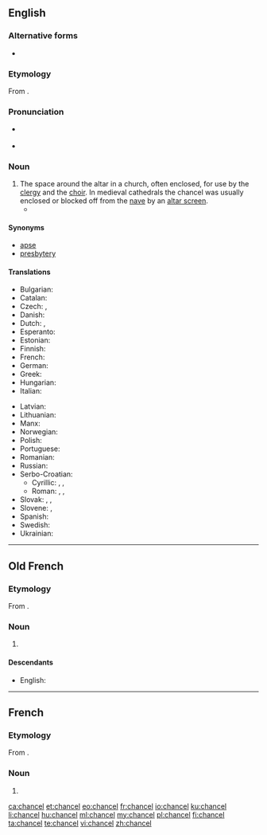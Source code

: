 ==English==
{{wikipedia}}

===Alternative forms===
* {{l|en|chauncel}} {{qualifier|archaic}}

===Etymology===
From {{etyl|fro|en}} {{m|fro|chancel}}.

===Pronunciation===
* {{a|RP}} {{IPA|/ˈtʃɑːnsəl/|lang=en}}
* {{a|US}} {{IPA|/ˈtʃænsəl/|lang=en}}

===Noun===
{{en-noun}}

# The space around the altar in a church, often enclosed, for use by the [[clergy]] and the [[choir]]. In medieval cathedrals the chancel was usually enclosed or blocked off from the [[nave]] by an [[altar screen]].
#* {{quote-book|year=1907|author=[[w:Harold Edward Bindloss|Harold Bindloss]]
|title=The Dust of Conflict
|chapter=20|url=http://openlibrary.org/works/OL4429277W
|passage=Hester Earle and Violet Wayne were moving about the aisle with bundles of wheat-ears and streamers of ivy, for the harvest thanksgiving was shortly to be celebrated, while the vicar stood waiting for their directions on the '''chancel''' steps with a great handful of crimson gladioli.}}

====Synonyms====
* [[apse]]
* [[presbytery]]

====Translations====
{{trans-top|space around the altar in a church}}
* Bulgarian: {{t|bg|презвитериум|n|sc=Cyrl}}
* Catalan: {{t+|ca|presbiteri|m}}
* Czech: {{t|cs|kněžiště|n}}, {{t|cs|presbytář|m}}
* Danish: {{t+|da|kor|n}}
* Dutch: {{t|nl|priesterkoor|n}}, {{t|nl|hoogkoor|n}}
* Esperanto: {{t|eo|antaŭaltaro}}
* Estonian: {{t|et|kantsel}}
* Finnish: {{t+|fi|kuori}}
* French: {{t+|fr|chancel|m}}
* German: {{t|de|Altarraum|m}}
* Greek: {{t+|el|ιερό|n}}
* Hungarian: {{t|hu|presbitérium}}
* Italian: {{t+|it|presbiterio|m}}
{{trans-mid}}
* Latvian: {{t|lv|prezbitērija|f}}
* Lithuanian: {{t|lt|prezbiterija|f}}
* Manx: {{t|gv|carrick|f}}
* Norwegian: {{t+|no|kor|n}}
* Polish: {{t+|pl|prezbiterium|n}}
* Portuguese: {{t+|pt|presbitério|m}}
* Romanian: {{t+|ro|prezbiteriu|m}}
* Russian: {{t|ru|пресвитерий|n|sc=Cyrl}}
* Serbo-Croatian: 
**Cyrillic: {{t|sh|презвитериум|n}}, {{t|sh|светиња|f}}, {{t|sh|хор|m}}
**Roman: {{t|sh|prezbiterium|n}}, {{t+|sh|svetinja|f}}, {{t+|sh|hor|m}}
* Slovak: {{t|sk|presbytár|m}}, {{t|sk|kňazište|n}}, {{t|sk|chór|m}}
* Slovene: {{t+|sl|prezbiterij|m}}, {{t|sl|kor|m}}
* Spanish: {{t+|es|presbiterio|m}}
* Swedish: {{t+|sv|kor|n}}
* Ukrainian: {{t+|uk|вівтар|m|sc=Cyrl}}
{{trans-bottom}}

----

==Old French==

===Etymology===
From {{etyl|la|fro}} {{m|la|cancellus}}.

===Noun===
{{fro-noun|m}}

# {{l|en|chancel}}

====Descendants====
* English: {{l|en|chancel}}

----

==French==
{{wikipedia|lang=fr}}
===Etymology===
From {{etyl|la|fr}} {{m|la|cancellus}}.

===Noun===
{{fr-noun|m}}

# {{l|en|chancel}}


[[ca:chancel]]
[[et:chancel]]
[[eo:chancel]]
[[fr:chancel]]
[[io:chancel]]
[[ku:chancel]]
[[li:chancel]]
[[hu:chancel]]
[[ml:chancel]]
[[my:chancel]]
[[pl:chancel]]
[[fi:chancel]]
[[ta:chancel]]
[[te:chancel]]
[[vi:chancel]]
[[zh:chancel]]
